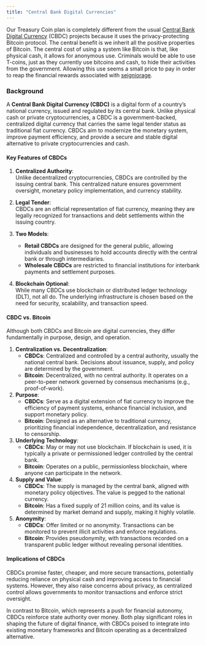 ```yaml
---
title: "Central Bank Digital Currencies"
---
```



Our Treasury Coin plan is completely different from the usual [Central Bank Digital Currency](https://en.wikipedia.org/wiki/Central_bank_digital_currency) (CBDC) projects because it uses the privacy-protecting Bitcoin protocol. The central benefit is we inherit all the positive properties of Bitcoin. The central cost of using a system like Bitcoin is that, like physical cash, it allows for anonymous use. Criminals would be able to use T-coins, just as they currently use bitcoins and cash, to hide their activities from the government. Allowing this use seems a small price to pay in order to reap the financial rewards associated with [seigniorage](seigniorage.html).

### Background

A **Central Bank Digital Currency (CBDC)** is a digital form of a country’s national currency, issued and regulated by its central bank. Unlike physical cash or private cryptocurrencies, a CBDC is a government-backed, centralized digital currency that carries the same legal tender status as traditional fiat currency. CBDCs aim to modernize the monetary system, improve payment efficiency, and provide a secure and stable digital alternative to private cryptocurrencies and cash.

#### Key Features of CBDCs

1. **Centralized Authority**:  
   Unlike decentralized cryptocurrencies, CBDCs are controlled by the issuing central bank. This centralized nature ensures government oversight, monetary policy implementation, and currency stability.

2. **Legal Tender**:  
   CBDCs are an official representation of fiat currency, meaning they are legally recognized for transactions and debt settlements within the issuing country.

3. **Two Models**:  
   - **Retail CBDCs** are designed for the general public, allowing individuals and businesses to hold accounts directly with the central bank or through intermediaries.
   - **Wholesale CBDCs** are restricted to financial institutions for interbank payments and settlement purposes.

4. **Blockchain Optional**:  
   While many CBDCs use blockchain or distributed ledger technology (DLT), not all do. The underlying infrastructure is chosen based on the need for security, scalability, and transaction speed.

#### CBDC vs. Bitcoin

Although both CBDCs and Bitcoin are digital currencies, they differ fundamentally in purpose, design, and operation.

1. **Centralization vs. Decentralization**:  
   - **CBDCs**: Centralized and controlled by a central authority, usually the national central bank. Decisions about issuance, supply, and policy are determined by the government.
   - **Bitcoin**: Decentralized, with no central authority. It operates on a peer-to-peer network governed by consensus mechanisms (e.g., proof-of-work).

2. **Purpose**:  
   - **CBDCs**: Serve as a digital extension of fiat currency to improve the efficiency of payment systems, enhance financial inclusion, and support monetary policy.
   - **Bitcoin**: Designed as an alternative to traditional currency, prioritizing financial independence, decentralization, and resistance to censorship.

3. **Underlying Technology**:  
   - **CBDCs**: May or may not use blockchain. If blockchain is used, it is typically a private or permissioned ledger controlled by the central bank.
   - **Bitcoin**: Operates on a public, permissionless blockchain, where anyone can participate in the network.

4. **Supply and Value**:  
   - **CBDCs**: The supply is managed by the central bank, aligned with monetary policy objectives. The value is pegged to the national currency.
   - **Bitcoin**: Has a fixed supply of 21 million coins, and its value is determined by market demand and supply, making it highly volatile.

5. **Anonymity**:  
   - **CBDCs**: Offer limited or no anonymity. Transactions can be monitored to prevent illicit activities and enforce regulations.
   - **Bitcoin**: Provides pseudonymity, with transactions recorded on a transparent public ledger without revealing personal identities.

#### Implications of CBDCs

CBDCs promise faster, cheaper, and more secure transactions, potentially reducing reliance on physical cash and improving access to financial systems. However, they also raise concerns about privacy, as centralized control allows governments to monitor transactions and enforce strict oversight.

In contrast to Bitcoin, which represents a push for financial autonomy, CBDCs reinforce state authority over money. Both play significant roles in shaping the future of digital finance, with CBDCs poised to integrate into existing monetary frameworks and Bitcoin operating as a decentralized alternative.
